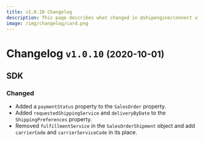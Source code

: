 ```yaml
---
title: v1.0.10 Changelog
description: This page describes what changed in @shipengine/connect v1.0.10
image: /img/changelog/card.png
---
```


Changelog `v1.0.10` <small>(2020-10-01)</small>
=========================================================

SDK
---------------------------------------
### Changed
- Added a `paymentStatus` property to the `SalesOrder` property.
- Added `requestedShippingService` and `deliveryByDate` to the `ShippingPreferences` property.
- Removed `fulfillmentService` in the `SalesOrderShipment` object and add `carrierCode` and `carrierServiceCode` in its place.